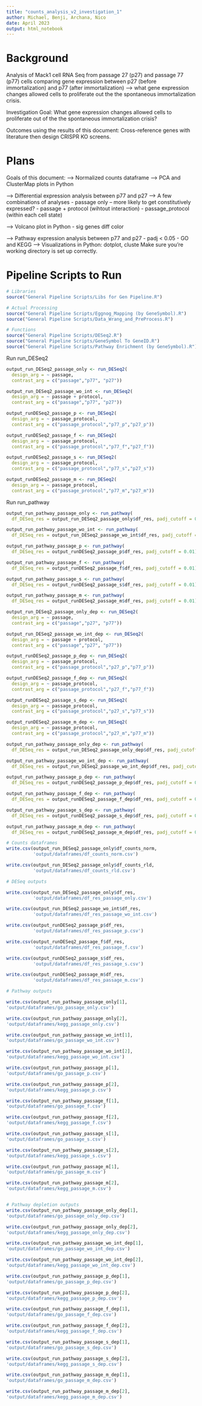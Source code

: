 ```yaml
---
title: "counts_analysis_v2_investigation_1"
author: Michael, Benji, Archana, Nico
date: April 2023
output: html_notebook
---
```

# Background

Analysis of Mack1 cell RNA Seq from passage 27 (p27) and  passage 77 (p77) cells
comparing gene expression between p27 (before immortalization) and p77 (after
immortalization) --> what gene expression changes allowed cells to proliferate
out the the spontaneous immortalization crisis.

Investigation Goal:
What gene expression changes allowed cells to proliferate out of the the 
spontaneous immortalization crisis?
  
Outcomes using the results of this document:
Cross-reference genes with literature then design CRISPR KO screens.

# Plans

Goals of this document:
--> Normalized counts dataframe 
  --> PCA and ClusterMap plots in Python

--> Differential expression analysis between p77 and p27
--> A few combinations of analyses
  - passage only -- more likely to get constitutively expressed?
  - passage + protocol (wihtout interaction)
  - passage_protocol (within each cell state)
  
  --> Volcano plot in Python
    - sig genes diff color

    
--> Pathway expression analysis between p77 and p27
  - padj < 0.05 
  - GO and KEGG
  --> Visualizations in Python: dotplot, cluste
Make sure you're working directory is set up correctly.


# Pipeline Scripts to Run
```r
# Libraries
source("General Pipeline Scripts/Libs for Gen Pipeline.R")

# Actual Processing
source("General Pipeline Scripts/Eggnog_Mapping (by GeneSymbol).R")
source("General Pipeline Scripts/Data_Wrang_and_PreProcess.R")

# Functions
source("General Pipeline Scripts/DESeq2.R")
source("General Pipeline Scripts/GeneSymbol To GeneID.R")
source("General Pipeline Scripts/Pathway Enrichment (by GeneSymbol).R")
```

Run run_DESeq2
```r
output_run_DESeq2_passage_only <- run_DESeq2(
  design_arg = ~ passage,
  contrast_arg = c("passage","p77", "p27"))

output_run_DESeq2_passage_wo_int <- run_DESeq2(
  design_arg = ~ passage + protocol, 
  contrast_arg = c("passage","p77", "p27"))

output_runDESeq2_passage_p <- run_DESeq2(
  design_arg = ~ passage_protocol, 
  contrast_arg = c("passage_protocol","p77_p","p27_p"))

output_runDESeq2_passage_f <- run_DESeq2(
  design_arg = ~ passage_protocol, 
  contrast_arg = c("passage_protocol","p77_f","p27_f"))

output_runDESeq2_passage_s <- run_DESeq2(
  design_arg = ~ passage_protocol, 
  contrast_arg = c("passage_protocol","p77_s","p27_s"))

output_runDESeq2_passage_m <- run_DESeq2(
  design_arg = ~ passage_protocol, 
  contrast_arg = c("passage_protocol","p77_m","p27_m"))

```

Run run_pathway
```r
output_run_pathway_passage_only <- run_pathway(
  df_DESeq_res = output_run_DESeq2_passage_only$df_res, padj_cutoff = 0.01)

output_run_pathway_passage_wo_int <- run_pathway(
  df_DESeq_res = output_run_DESeq2_passage_wo_int$df_res, padj_cutoff = 0.01)

output_run_pathway_passage_p <- run_pathway(
  df_DESeq_res = output_runDESeq2_passage_p$df_res, padj_cutoff = 0.01)

output_run_pathway_passage_f <- run_pathway(
  df_DESeq_res = output_runDESeq2_passage_f$df_res, padj_cutoff = 0.01)

output_run_pathway_passage_s <- run_pathway(
  df_DESeq_res = output_runDESeq2_passage_s$df_res, padj_cutoff = 0.01)

output_run_pathway_passage_m <- run_pathway(
  df_DESeq_res = output_runDESeq2_passage_m$df_res, padj_cutoff = 0.01)

```

```r
output_run_DESeq2_passage_only_dep <- run_DESeq2(
  design_arg = ~ passage,
  contrast_arg = c("passage","p27", "p77"))

output_run_DESeq2_passage_wo_int_dep <- run_DESeq2(
  design_arg = ~ passage + protocol, 
  contrast_arg = c("passage","p27", "p77"))

output_runDESeq2_passage_p_dep <- run_DESeq2(
  design_arg = ~ passage_protocol, 
  contrast_arg = c("passage_protocol","p27_p","p77_p"))

output_runDESeq2_passage_f_dep <- run_DESeq2(
  design_arg = ~ passage_protocol, 
  contrast_arg = c("passage_protocol","p27_f","p77_f"))

output_runDESeq2_passage_s_dep <- run_DESeq2(
  design_arg = ~ passage_protocol, 
  contrast_arg = c("passage_protocol","p27_s","p77_s"))

output_runDESeq2_passage_m_dep <- run_DESeq2(
  design_arg = ~ passage_protocol, 
  contrast_arg = c("passage_protocol","p27_m","p77_m"))

```

```r
output_run_pathway_passage_only_dep <- run_pathway(
  df_DESeq_res = output_run_DESeq2_passage_only_dep$df_res, padj_cutoff = 0.01)

output_run_pathway_passage_wo_int_dep <- run_pathway(
  df_DESeq_res = output_run_DESeq2_passage_wo_int_dep$df_res, padj_cutoff = 0.01)

output_run_pathway_passage_p_dep <- run_pathway(
  df_DESeq_res = output_runDESeq2_passage_p_dep$df_res, padj_cutoff = 0.01)

output_run_pathway_passage_f_dep <- run_pathway(
  df_DESeq_res = output_runDESeq2_passage_f_dep$df_res, padj_cutoff = 0.01)

output_run_pathway_passage_s_dep <- run_pathway(
  df_DESeq_res = output_runDESeq2_passage_s_dep$df_res, padj_cutoff = 0.01)

output_run_pathway_passage_m_dep <- run_pathway(
  df_DESeq_res = output_runDESeq2_passage_m_dep$df_res, padj_cutoff = 0.01)
```


```r
# Counts dataframes
write.csv(output_run_DESeq2_passage_only$df_counts_norm,
          'output/dataframes/df_counts_norm.csv')

write.csv(output_run_DESeq2_passage_only$df_counts_rld,
          'output/dataframes/df_counts_rld.csv')

# DESeq outputs

write.csv(output_run_DESeq2_passage_only$df_res,
          'output/dataframes/df_res_passage_only.csv')

write.csv(output_run_DESeq2_passage_wo_int$df_res,
          'output/dataframes/df_res_passage_wo_int.csv')

write.csv(output_runDESeq2_passage_p$df_res,
          'output/dataframes/df_res_passage_p.csv')

write.csv(output_runDESeq2_passage_f$df_res,
          'output/dataframes/df_res_passage_f.csv')

write.csv(output_runDESeq2_passage_s$df_res,
          'output/dataframes/df_res_passage_s.csv')

write.csv(output_runDESeq2_passage_m$df_res,
          'output/dataframes/df_res_passage_m.csv')

# Pathway outputs

write.csv(output_run_pathway_passage_only[1], 
'output/dataframes/go_passage_only.csv')

write.csv(output_run_pathway_passage_only[2], 
'output/dataframes/kegg_passage_only.csv')

write.csv(output_run_pathway_passage_wo_int[1], 
'output/dataframes/go_passage_wo_int.csv')

write.csv(output_run_pathway_passage_wo_int[2], 
'output/dataframes/kegg_passage_wo_int.csv')

write.csv(output_run_pathway_passage_p[1], 
'output/dataframes/go_passage_p.csv')

write.csv(output_run_pathway_passage_p[2], 
'output/dataframes/kegg_passage_p.csv')

write.csv(output_run_pathway_passage_f[1], 
'output/dataframes/go_passage_f.csv')

write.csv(output_run_pathway_passage_f[2], 
'output/dataframes/kegg_passage_f.csv')

write.csv(output_run_pathway_passage_s[1], 
'output/dataframes/go_passage_s.csv')

write.csv(output_run_pathway_passage_s[2], 
'output/dataframes/kegg_passage_s.csv')

write.csv(output_run_pathway_passage_m[1], 
'output/dataframes/go_passage_m.csv')

write.csv(output_run_pathway_passage_m[2], 
'output/dataframes/kegg_passage_m.csv')


# Pathway depletion outputs
write.csv(output_run_pathway_passage_only_dep[1], 
'output/dataframes/go_passage_only_dep.csv')

write.csv(output_run_pathway_passage_only_dep[2], 
'output/dataframes/kegg_passage_only_dep.csv')

write.csv(output_run_pathway_passage_wo_int_dep[1], 
'output/dataframes/go_passage_wo_int_dep.csv')

write.csv(output_run_pathway_passage_wo_int_dep[2], 
'output/dataframes/kegg_passage_wo_int_dep.csv')

write.csv(output_run_pathway_passage_p_dep[1], 
'output/dataframes/go_passage_p_dep.csv')

write.csv(output_run_pathway_passage_p_dep[2], 
'output/dataframes/kegg_passage_p_dep.csv')

write.csv(output_run_pathway_passage_f_dep[1], 
'output/dataframes/go_passage_f_dep.csv')

write.csv(output_run_pathway_passage_f_dep[2], 
'output/dataframes/kegg_passage_f_dep.csv')

write.csv(output_run_pathway_passage_s_dep[1], 
'output/dataframes/go_passage_s_dep.csv')

write.csv(output_run_pathway_passage_s_dep[2], 
'output/dataframes/kegg_passage_s_dep.csv')

write.csv(output_run_pathway_passage_m_dep[1], 
'output/dataframes/go_passage_m_dep.csv')

write.csv(output_run_pathway_passage_m_dep[2], 
'output/dataframes/kegg_passage_m_dep.csv')


```

